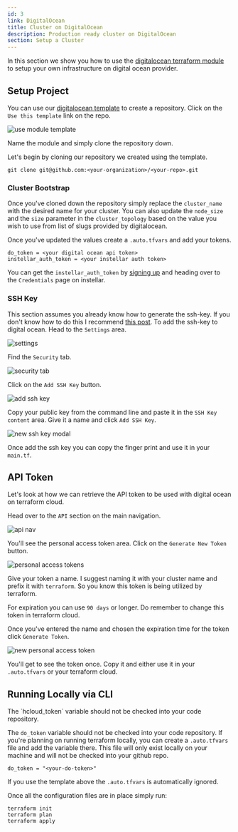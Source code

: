 ```yaml
---
id: 3
link: DigitalOcean
title: Cluster on DigitalOcean
description: Production ready cluster on DigitalOcean
section: Setup a Cluster
---
```


In this section we show you how to use the [digitalocean terraform module](https://registry.terraform.io/modules/upmaru/instellar/digitalocean/latest) to setup your own infrastructure on digital ocean provider.


## Setup Project

You can use our [digitalocean template](https://github.com/insterra/digitalocean-compute) to create a repository. Click on the `Use this template` link on the repo.

![use module template](/docs/github/use-module-template.png)

Name the module and simply clone the repository down.

Let's begin by cloning our repository we created using the template.

```shell
git clone git@github.com:<your-organization>/<your-repo>.git
```

### Cluster Bootstrap

Once you've cloned down the repository simply replace the `cluster_name` with the desired name for your cluster. You can also update the `node_size` and the `size` parameter in the `cluster_topology` based on the value you wish to use from list of slugs provided by digitalocean.

Once you've updated the values create a `.auto.tfvars` and add your tokens.

```hcl
do_token = <your digital ocean api token>
instellar_auth_token = <your instellar auth token>
```

You can get the `instellar_auth_token` by [signing up](https://web.instellar.app/auth/registrations/new) and heading over to the `Credentials` page on instellar.


### SSH Key

This section assumes you already know how to generate the ssh-key. If you don't know how to do this I recommend [this post](https://medium.com/risan/upgrade-your-ssh-key-to-ed25519-c6e8d60d3c54). To add the ssh-key to digital ocean. Head to the `Settings` area.

![settings](/docs/digital-ocean/settings.png)

Find the `Security` tab.

![security tab](/docs/digital-ocean/security-tab.png)

Click on the `Add SSH Key` button.

![add ssh key](/docs/digital-ocean/add-ssh-key.png)

Copy your public key from the command line and paste it in the `SSH Key content` area. Give it a name and click `Add SSH Key`.

![new ssh key modal](/docs/digital-ocean/new-ssh-key-modal)

Once add the ssh key you can copy the finger print and use it in your `main.tf`.

## API Token

Let's look at how we can retrieve the API token to be used with digital ocean on terraform cloud.

Head over to the `API` section on the main navigation.

![api nav](/docs/digital-ocean/api-nav.png)

You'll see the personal access token area. Click on the `Generate New Token` button.

![personal access tokens](/docs/digital-ocean/personal-access-tokens.png)

Give your token a name. I suggest naming it with your cluster name and prefix it with `terraform`. So you know this token is being utilized by terraform.

For expiration you can use `90 days` or longer. Do remember to change this token in terraform cloud. 

Once you've entered the name and chosen the expiration time for the token click `Generate Token`.

![new personal access token](/docs/digital-ocean/new-personal-access-token.png)

You'll get to see the token once. Copy it and either use it in your `.auto.tfvars` or your terraform cloud. 

## Running Locally via CLI

<Callout title="Sensitive Token" type="warning">
The `hcloud_token` variable should not be checked into your code repository.
</Callout>

The `do_token` variable should not be checked into your code repository. If you're planning on running terraform locally, you can create a `.auto.tfvars` file and add the variable there. This file will only exist locally on your machine and will not be checked into your github repo.

```hcl
do_token = "<your-do-token>"
```

If you use the template above the `.auto.tfvars` is automatically ignored.

Once all the configuration files are in place simply run:

```shell
terraform init
terraform plan
terraform apply
```